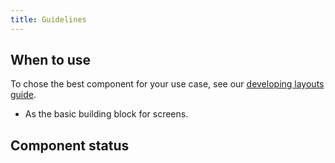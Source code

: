 ```yaml
---
title: Guidelines
---
```


<ReactExample exampleId="Box" />

## When to use

To chose the best component for your use case,
see our [developing layouts guide](/development//guides/developing-layouts/).

- As the basic building block for screens.

## Component status

<ComponentStatus component="Box" />
